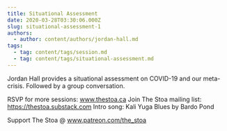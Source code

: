```yaml
---
title: Situational Assessment
date: 2020-03-28T03:30:06.000Z
slug: situational-assessment-1
authors:
  - author: content/authors/jordan-hall.md
tags:
  - tag: content/tags/session.md
  - tag: content/tags/situational-assessment.md
---
```


Jordan Hall provides a situational assessment on COVID-19 and our meta-crisis. Followed by a group conversation.

RSVP for more sessions: www.thestoa.ca
Join The Stoa mailing list: https://thestoa.substack.com
Intro song: Kali Yuga Blues by Bardo Pond

Support The Stoa @ www.patreon.com/the_stoa
